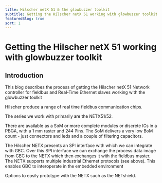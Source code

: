```yaml
---
title: Hilscher netX 51 & the glowbuzzer toolkit
subtitle: Getting the Hilscher netX 51 working with glowbuzzer toolkit
featuredBlog: true
sort: 1
---
```


# Getting the Hilscher netX 51 working with glowbuzzer toolkit

## Introduction
<TitleImage image={netx52} alt="netx52"/>

This blog describes the process of getting the Hilscher netX 51 Network controller for fieldbus and Real-Time Ethernet slaves working with the glowbuzzer toolkit


Hilscher produce a range of real time fieldbus communication chips.

The series we work with primarily are the NETX51/52.


There are available as a SoM or more complete modules or discrete ICs in a PBGA, with a 1 mm raster and 244 Pins. The SoM delivers a very low BoM count - just connectors and leds and a couple of filtering capacitors.

The Hilscher NETX presents an SPI interface with which we can integrate with GBC. Over this SPI interface we can exchange the process data image from GBC to the NETX which then exchanges it with the  fieldbus master. The NETX supports multiple industrial Ethernet protocols (see above). This enables GBC to interoperate in the embedded environment

Options to easily prototype with the NETX such as the NETshield.
